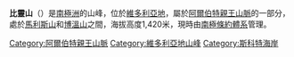 {{unreferenced|time=2013-10-27T06:49:23+00:00}}
{{Coord|75|43|S|160|54|E|source:GNIS|display=title}}

'''比靈山'''（{{lang-en|Mount Billing}}）是[[南極洲|南極洲]]的山峰，位於[[維多利亞地|維多利亞地]]，屬於[[阿爾伯特親王山脈|阿爾伯特親王山脈]]的一部分，處於[[馬利斯山|馬利斯山]]和[[博溫山|博溫山]]之間，海拔高度1,420米，現時由[[南極條約體系|南極條約體系]]管理。

{{DEFAULTSORT:Mount Billing}}
[[Category:阿爾伯特親王山脈|Category:阿爾伯特親王山脈]]
[[Category:維多利亞地山峰|Category:維多利亞地山峰]]
[[Category:斯科特海岸|Category:斯科特海岸]]


{{ScottCoast-geo-stub}}